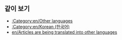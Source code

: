 {{en/Bilingual box| Ko
| ''이 페이지에서는 '''한국어로 번역 중인 문서'''에 대한 목록을 제공하고 있습니다.<br />{{en/S|번역/Ko}} 틀을 사용한 문서는 자동으로 여기에 링크될 것입니다.''
| ''This page provides an index for a wide range of '''articles are being translated into German''' in OpenTTD Wiki.<br/>Articles with {{en/S|Translation}} templates automatically go here.''}}


== 같이 보기 ==
*[[:Category:en/Other languages]]
*[[:Category:en/Korean (한국어)]]
*[[en/Articles are being translated into other languages]]